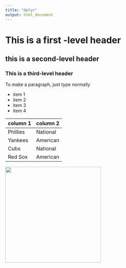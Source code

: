 ```yaml
---
title: "dplyr"
output: html_document
---
```


# This is a first -level header
## this is a second-level header
### This is a third-level header

To make a paragraph, just type normally

* item 1
* item 2
* item 3
* item 4

column 1 | column 2
---|---
Phillies | National
Yankees | American
Cubs | National
Red Sox | American

<img src="Wedding.jpg" width="300" />

